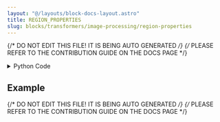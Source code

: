 ```yaml
---
layout: "@/layouts/block-docs-layout.astro"
title: REGION_PROPERTIES
slug: blocks/transformers/image-processing/region-properties
---
```


{/* DO NOT EDIT THIS FILE! IT IS BEING AUTO GENERATED */}
{/* PLEASE REFER TO THE CONTRIBUTION GUIDE ON THE DOCS PAGE */}


<PythonDocsDisplay docstring={docstring} />
<details>
<summary>Python Code</summary>

```python
from flojoy import flojoy, Plotly, Image, Grayscale, Matrix
import plotly.express as px
import plotly.graph_objects as go
from skimage.draw import ellipse
from skimage.measure import label, regionprops, find_contours
from skimage.transform import rotate
import re
import numpy as np
from typing import Optional
import math
from nodes.VISUALIZERS.template import plot_layout
from PIL import Image as PILImage


@flojoy(deps={"scikit-image": "0.21.0"}, node_type="VISUALIZERS")
def REGION_PROPERTIES(default: Optional[Image | Grayscale | Matrix] = None) -> Plotly:
    """The image processing REGION_PROPERTIES node is a stand-alone visualizer for analyzing an input array of data.

    There are multiple input 'DataContainer' types for which
    this function is applicable: 'Image', 'Grayscale', or 'Matrix'.

    Often in image analysis, it is necessary to determine subvolumes / subregions
    inside a given image, whether for object count (e.g. the counting of
    cells on a glass plate), or object dimensional analysis (determining coutours of
    a region, centroid of a region relative to the pixel coordinate origin of the image,
    determining the semi-major or -minor axes of a region, etc.). This functionality
    is entirely provided by this node in a two-step process:

    - First, the regions of the INTEGER image are identified and labelled.
    - Second, the regions are analyzed.

    The first step is provided by the morphology library of scikit-image's label function,
    while the second is provided by scikit-image's regionprops function.

    After processing, the results of this node are visualized in the main UI,
    where the user can see:
    - The input array / image.
    - The semi-major and semi-minor axes of the contour drawn relative to the contour centroid.
    - The contour centroid.
    - The countour bounding-box.
    - A mouse-hover utility that displays the contour information to the user.

    Parameters
    ----------
    default : Image | Grayscale
        The input node to this function.
        If nothing is supplied, a demo test case is returned to illustrate the functionality of this node.

    Returns
    -------
    fig: Plotly
        A Plotly figure containing the illustrated features as determined by this node.
    """

    if default:
        if isinstance(default, Image):
            r = default.r
            g = default.g
            b = default.b
            a = default.a

            if a is None:
                image = np.stack((r, g, b), axis=2)
            else:
                image = np.stack((r, g, b, a), axis=2)
            image = PILImage.fromarray(image)
            image = np.array(
                image.convert("L"), dtype=np.uint8
            )  # a greyscale image that can be processed
        elif isinstance(default, Grayscale) or isinstance(default, Matrix):
            image = np.array(default.m)  # explicit typing just to be extra safe

    else:
        image = np.zeros((600, 600), dtype=np.uint8)
        rr, cc = ellipse(300, 350, 100, 220)
        image[rr, cc] = 1
        image = rotate(image, angle=15, order=0)
        rr, cc = ellipse(100, 100, 60, 50)
        image[rr, cc] = 1

    # Slight problem. If we're generating a dummy dataset, or if the input is of
    # type `Image`, then there is no problem for the below, since all values will
    # be in range 0-255 (uint8). This is good because the array `rgb_image` below
    # is guaranteed to be able to work and visualize the input array, and the `label`
    # are `regionprops` routines, which only accept integer array inputs, will be fine
    # as well. PROBLEM: if the input type is greyscale or matrix, meaning only a 2D
    # array, we have at no point enforced that the values of these arrays be uint8.
    # Indeed, they may not and in most cases will not be, and can have values within
    # an extreme dynamic range. To fix this, we need a case to explicitly handle greyscale
    # and matrix input data types, both for visualization and for region property analysis.
    original_dtype = str(np.min_scalar_type(image))
    if "int" in original_dtype:  # we are good, and all are integers
        pass
    elif "f" in original_dtype:  # matches 'float' and 'f8' etc
        nbits = int(re.search(r"\d+", str(original_dtype)).group())
        image = image.astype(getattr(np, f"int{nbits}"))
    else:
        raise TypeError(
            "Input array of insufficient data type to pass to the region analysis routines."
        )
    labels = label(image)
    rprops = regionprops(label_image=labels, intensity_image=image)

    rgb_image = np.zeros(
        (*image.shape, 3), dtype=np.uint8
    )  # only generated for plotting
    rgb_image[..., 0] = image * 255  # Red channel
    rgb_image[..., 1] = image * 255  # Green channel
    rgb_image[..., 2] = image * 255  # Blue channel
    layout = plot_layout(title=f"IMAGE with {labels.max()} objects")
    fig = px.imshow(img=rgb_image)
    fig.layout = layout

    properties = [
        "area",
        "eccentricity",
        "perimeter",
        "centroid",
        "orientation",
        "axis_major_length",
        "axis_minor_length",
    ]

    for props in rprops:
        y0, x0 = props.centroid
        orientation = props.orientation
        x1 = x0 + math.cos(orientation) * 0.5 * props.axis_minor_length
        y1 = y0 - math.sin(orientation) * 0.5 * props.axis_minor_length
        x2 = x0 - math.sin(orientation) * 0.5 * props.axis_major_length
        y2 = y0 - math.cos(orientation) * 0.5 * props.axis_major_length

        line_trace1 = go.Scatter(
            x=[x0, x1],
            y=[y0, y1],
            mode="lines",
            line=dict(color="red", width=2.5),
            showlegend=False,
        )
        line_trace2 = go.Scatter(
            x=[x0, x2],
            y=[y0, y2],
            mode="lines",
            line=dict(color="red", width=2.5),
            showlegend=False,
        )
        marker_trace = go.Scatter(
            x=[x0],
            y=[y0],
            mode="markers",
            marker=dict(color="green", size=15),
            showlegend=False,
        )

        fig.add_trace(line_trace1)
        fig.add_trace(line_trace2)
        fig.add_trace(marker_trace)

        minr, minc, maxr, maxc = props.bbox
        bx = [minc, maxc, maxc, minc, minc]
        by = [minr, minr, maxr, maxr, minr]

        bounding_box_trace = go.Scatter(
            x=bx, y=by, mode="lines", line=dict(color="blue", width=2), showlegend=False
        )
        fig.add_trace(bounding_box_trace)

    for index in range(labels.max()):
        label_i = rprops[index].label
        contour = find_contours(labels == label_i, 0.5)[0]
        y, x = contour.T
        hoverinfo = ""
        for prop_name in properties:
            val = getattr(rprops[index], prop_name)
            if type(val) == tuple:
                line = [
                    f" <b>{prop_name}_{idv}: {v:.2f}</b>" for idv, v in enumerate(val)
                ]
                hoverinfo += ",".join(line) + "<br>"
            else:
                hoverinfo += f"<b>{prop_name}: {val:.2f}</b><br>"
        fig.add_trace(
            go.Scatter(
                x=x,
                y=y,
                name=label_i,
                mode="lines",
                fill="toself",
                showlegend=False,
                hovertemplate=hoverinfo,
                hoveron="points+fills",
            )
        )

    fig.update_xaxes(range=[0, image.shape[0]])
    fig.update_yaxes(range=[0, image.shape[1]])
    return Plotly(fig=fig)

```

[Find this Flojoy Block on GitHub](https://github.com/flojoy-ai/blocks/blob/main/blocks/TRANSFORMERS/IMAGE_PROCESSING/REGION_PROPERTIES/REGION_PROPERTIES.py)

</details>

## Example


<GetHelpWidget />


<AppDisplay app={app} blockName="REGION_PROPERTIES" client:visible />


<Example />

{/* DO NOT EDIT THIS FILE! IT IS BEING AUTO GENERATED */}
{/* PLEASE REFER TO THE CONTRIBUTION GUIDE ON THE DOCS PAGE */}

